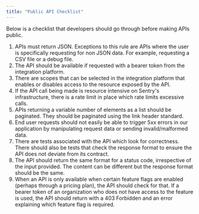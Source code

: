 ```yaml
---
title: "Public API Checklist"
---
```


Below is a checklist that developers should go through before making APIs public.

1. APIs must return JSON. Exceptions to this rule are APIs where the user is specifically requesting for non JSON data. For example, requesting a CSV file or a debug file.
1. The API should be available if requested with a bearer token from the integration platform.
1. There are scopes that can be selected in the integration platform that enables or disables access to the resource exposed by the API.
1. If the API call being made is resource intensive on Sentry's infrastructure, there is a rate limit in place which rate limits excessive calls.
1. APIs returning a variable number of elements as a list should be paginated. They should be paginated using the link header standard.
1. End user requests should not easily be able to trigger 5xx errors in our application by manipulating request data or sending invalid/malformed data.
1. There are tests associated with the API which look for correctness. There should also be tests that check the response format to ensure the API does not deviate from its contract.
1. The API should return the same format for a status code, irrespective of the input provided. The content can be different but the response format should be the same.
1. When an API is only available when certain feature flags are enabled (perhaps through a pricing plan), the API should check for that. If a bearer token of an organization who does not have access to the feature is used, the API should return with a 403 Forbidden and an error explaining which feature flag is required.
